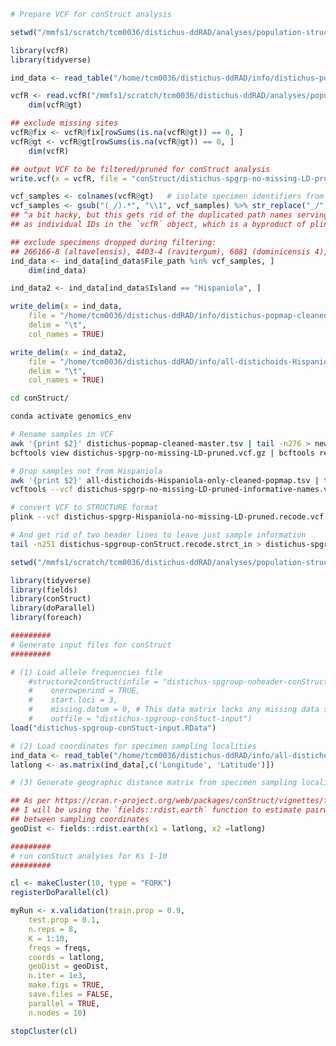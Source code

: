 

```r

# Prepare VCF for conStruct analysis

setwd("/mmfs1/scratch/tcm0036/distichus-ddRAD/analyses/population-structure/")

library(vcfR)
library(tidyverse)

ind_data <- read_table("/home/tcm0036/distichus-ddRAD/info/distichus-popmap-master.tsv", col_names = TRUE)

vcfR <- read.vcfR("/mmfs1/scratch/tcm0036/distichus-ddRAD/analyses/population-structure/VAE/distichus-brevirostris-nomissing_pruned.vcf")
    dim(vcfR@gt)

## exclude missing sites
vcfR@fix <- vcfR@fix[rowSums(is.na(vcfR@gt)) == 0, ]
vcfR@gt <- vcfR@gt[rowSums(is.na(vcfR@gt)) == 0, ]
    dim(vcfR)

## output VCF to be filtered/pruned for conStruct analysis
write.vcf(x = vcfR, file = "conStruct/distichus-spgrp-no-missing-LD-pruned.vcf.gz")

vcf_samples <- colnames(vcfR@gt)   # isolate specimen identifiers from the VCF
vcf_samples <- gsub("(_/).*", "\\1", vcf_samples) %>% str_replace("_/", "")
## ^a bit hacky, but this gets rid of the duplicated path names serving
## as individual IDs in the `vcfR` object, which is a byproduct of plink

## exclude specimens dropped during filtering:
## 266166-8 (altavelensis), 4403-4 (ravitergum), 6081 (dominicensis 4), 866 (ignigularis) # nolint
ind_data <- ind_data[ind_data$File_path %in% vcf_samples, ] 
    dim(ind_data)

ind_data2 <- ind_data[ind_data$Island == "Hispaniola", ]

write_delim(x = ind_data,
    file = "/home/tcm0036/distichus-ddRAD/info/distichus-popmap-cleaned-master.tsv",  # nolint
    delim = "\t",
    col_names = TRUE)

write_delim(x = ind_data2,
    file = "/home/tcm0036/distichus-ddRAD/info/all-distichoids-Hispaniola-only-cleaned-popmap.tsv",
    delim = "\t",
    col_names = TRUE)
```

```bash
cd conStruct/

conda activate genomics_env

# Rename samples in VCF
awk '{print $2}' distichus-popmap-cleaned-master.tsv | tail -n276 > new-sample_names.txt  
bcftools view distichus-spgrp-no-missing-LD-pruned.vcf.gz | bcftools reheader --samples new-sample_names.txt -o distichus-spgrp-no-missing-LD-pruned-informative-names.vcf

# Drop samples not from Hispaniola
awk '{print $2}' all-distichoids-Hispaniola-only-cleaned-popmap.tsv | tail -n251 > specimens-to-keep.txt 
vcftools --vcf distichus-spgrp-no-missing-LD-pruned-informative-names.vcf --keep specimens-to-keep.txt --recode --out distichus-spgrp-Hispaniola-no-missing-LD-pruned

# convert VCF to STRUCTURE format
plink --vcf distichus-spgrp-Hispaniola-no-missing-LD-pruned.recode.vcf --double-id --allow-extra-chr --recode structure --out distichus-spgroup-conStruct

# And get rid of two header lines to leave just sample information
tail -n251 distichus-spgroup-conStruct.recode.strct_in > distichus-spgroup-noheader-conStruct.str
```

```r
setwd("/mmfs1/scratch/tcm0036/distichus-ddRAD/analyses/population-structure/conStruct")

library(tidyverse)
library(fields)
library(conStruct)
library(doParallel)
library(foreach)

#########
# Generate input files for conStruct 
#########

# (1) Load allele frequencies file
    #structure2conStruct(infile = "distichus-spgroup-noheader-conStruct.str",
    #    onerowperind = TRUE,
    #    start.loci = 3,
    #    missing.datum = 0, # This data matrix lacks any missing data so I just chose 0
    #    outfile = "distichus-spgroup-conStuct-input")
load("distichus-spgroup-conStuct-input.RData")

# (2) Load coordinates for specimen sampling localities
ind_data <- read_table("/home/tcm0036/distichus-ddRAD/info/all-distichoids-Hispaniola-only-cleaned-popmap.tsv", col_names = TRUE)
latlong <- as.matrix(ind_data[,c('Longitude', 'Latitude')])

# (3) Generate geographic distance matrix from specimen sampling localities

## As per https://cran.r-project.org/web/packages/conStruct/vignettes/format-data.html#geographic-distance-matrix
## I will be using the `fields::rdist.earth` function to estimate pairwise great-circle distances
## between sampling coordinates
geoDist <- fields::rdist.earth(x1 = latlong, x2 =latlong)

#########
# run conStuct analyses for Ks 1-10
#########

cl <- makeCluster(10, type = "FORK")
registerDoParallel(cl)

myRun <- x.validation(train.prop = 0.9, 
    test.prop = 0.1,
    n.reps = 8,
    K = 1:10,
    freqs = freqs,
    coords = latlong,
    geoDist = geoDist,
    n.iter = 1e3,
    make.figs = TRUE,
    save.files = FALSE,
    parallel = TRUE,
    n.nodes = 10)

stopCluster(cl)
```